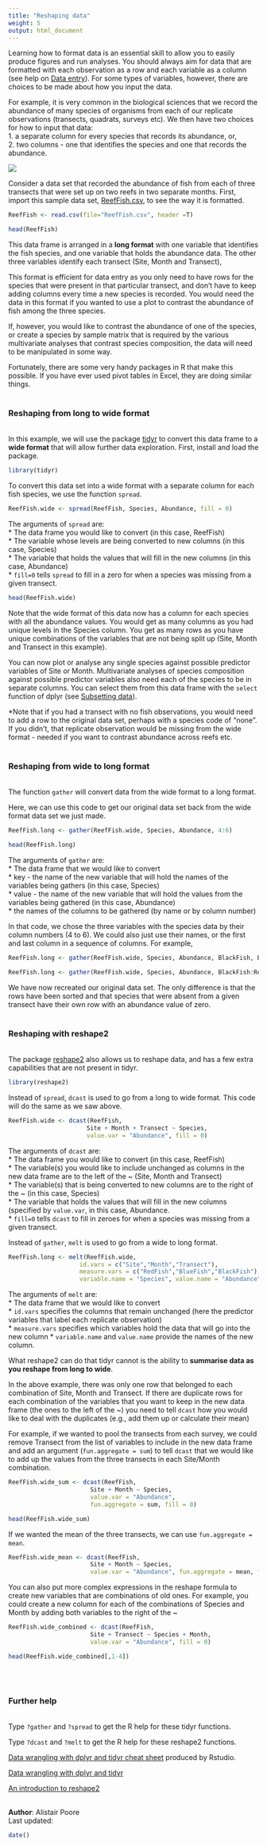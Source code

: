 ```yaml
---
title: "Reshaping data"
weight: 5
output: html_document
---
```


Learning how to format data is an essential skill to allow you to easily produce figures and run analyses. You should always aim for data that are formatted with each observation as a row and each variable as a column (see help on [Data entry](http://environmentalcomputing.net/data-entry/)). For some types of variables, however, there are choices to be made about how you input the data.

For example, it is very common in the biological sciences that we record the abundance of many species of organisms from each of our replicate observations (transects, quadrats, surveys etc). We then have two choices for how to input that data:  
1. a separate column for every species that records its abundance, or,  
2. two columns - one that identifies the species and one that records the abundance.

![](Reshaping_data_image.jpg)

Consider a data set that recorded the abundance of fish from each of three transects that were set up on two reefs in two separate months. First, import this sample data set, [ReefFish.csv](http://environmentalcomputing.net/wp-content/uploads/2016/05/ReefFish.csv), to see the way it is formatted.

```r
ReefFish <- read.csv(file="ReefFish.csv", header =T)
```

```r
head(ReefFish)
```

This data frame is arranged in a **long format** with one variable that identifies the fish species, and one variable that holds the abundance data. The other three variables identify each transect (Site, Month and Transect),

This format is efficient for data entry as you only need to have rows for the species that were present in that particular transect, and don't have to keep adding columns every time a new species is recorded. You would need the data in this format if you wanted to use a plot to contrast the abundance of fish among the three species.

If, however, you would like to contrast the abundance of one of the species, or create a species by sample matrix that is required by the various multivariate analyses that contrast species composition, the data will need to be manipulated in some way.

Fortunately, there are some very handy packages in R that make this possible. If you have ever used pivot tables in Excel, they are doing similar things.
<br><br>

### Reshaping from long to wide format
<br>
In this example, we will use the package [tidyr](https://cran.r-project.org/web/packages/tidyr/index.html) to convert this data frame to a **wide format** that will allow further data exploration. First, install and load the package.

```r
library(tidyr)
```

To convert this data set into a wide format with a separate column for each fish species, we use the function `spread`.

```r
ReefFish.wide <- spread(ReefFish, Species, Abundance, fill = 0)
```

The arguments of `spread` are:  
* The data frame you would like to convert (in this case, ReefFish)  
* The variable whose levels are being converted to new columns (in this case, Species)  
* The variable that holds the values that will fill in the new columns (in this case, Abundance)  
* `fill=0` tells `spread` to fill in a zero for when a species was missing from a given transect.


```r
head(ReefFish.wide)
```

Note that the wide format of this data now has a column for each species with all the abundance values. You would get as many columns as you had unique levels in the Species column. You get as many rows as you have unique combinations of the variables that are not being split up (Site, Month and Transect in this example).

You can now plot or analyse any single species against possible predictor variables of Site or Month. Multivariate analyses of species composition against possible predictor variables also need each of the species to be in separate columns. You can select them from this data frame with the `select` function of dplyr (see [Subsetting data](http://environmentalcomputing.net/subsetting-data/)).

*Note that if you had a transect with no fish observations, you would need to add a row to the original data set, perhaps with a species code of "none". If you didn't, that replicate observation would be missing from the wide format - needed if you want to contrast abundance across reefs etc.
<br><br>

### Reshaping from wide to long format
<br>
The function `gather` will convert data from the wide format to a long format.

Here, we can use this code to get our original data set back from the wide format data set we just made.

```r
ReefFish.long <- gather(ReefFish.wide, Species, Abundance, 4:6)
```

```r
head(ReefFish.long)
```

The arguments of `gather` are:  
* The data frame that we would like to convert  
* key - the name of the new variable that will hold the names of the variables being gathers (in this case, Species)  
* value - the name of the new variable that will hold the values from the variables being gathered (in this case, Abundance)  
* the names of the columns to be gathered (by name or by column number)  

In that code, we chose the three variables with the species data by their column numbers (4 to 6). We could also just use their names, or the first and last column in a sequence of columns. For example,

```r
ReefFish.long <- gather(ReefFish.wide, Species, Abundance, BlackFish, BlueFish, RedFish)

ReefFish.long <- gather(ReefFish.wide, Species, Abundance, BlackFish:RedFish)
```

We have now recreated our original data set. The only difference is that the rows have been sorted and that species that were absent from a given transect have their own row with an abundance value of zero.
<br><br>

### Reshaping with reshape2
<br>
The package [reshape2](https://cran.r-project.org/web/packages/reshape2/) also allows us to reshape data, and has a few extra capabilities that are not present in tidyr. 

```r
library(reshape2)
```

Instead of `spread`, `dcast` is used to go from a long to wide format. This code will do the same as we saw above.

```r
ReefFish.wide <- dcast(ReefFish,
                      Site + Month + Transect ~ Species,
                      value.var = "Abundance", fill = 0)
```

The arguments of `dcast` are:  
* The data frame you would like to convert (in this case, ReefFish)  
* The variable(s) you would like to include unchanged as columns in the new data frame are to the left of the ~ (Site, Month and Transect)  
* The variable(s) that is being converted to new columns are to the right of the ~ (in this case, Species)  
* The variable that holds the values that will fill in the new columns (specified by `value.var`, in this case, Abundance.  
* `fill=0` tells `dcast` to fill in zeroes for when a species was missing from a given transect.


Instead of `gather`, `melt` is used to go from a wide to long format.

```r
ReefFish.long <- melt(ReefFish.wide,
                    id.vars = c("Site","Month","Transect"),
                    measure.vars = c("RedFish","BlueFish","BlackFish"),
                    variable.name = "Species", value.name = "Abundance")
```

The arguments of `melt` are:  
* The data frame that we would like to convert  
* `id.vars` specifies the columns that remain unchanged (here the predictor variables that label each replicate observation)  
* `measure.vars` specifies which variables hold the data that will go into the new column 
* `variable.name` and `value.name` provide the names of the new column.  


What reshape2 can do that tidyr cannot is the ability to **summarise data as you reshape from long to wide**.

In the above example, there was only one row that belonged to each combination of Site, Month and Transect. If there are duplicate rows for each combination of the variables that you want to keep in the new data frame (the ones to the left of the ~) you need to tell `dcast` how you would like to deal with the duplicates (e.g., add them up or calculate their mean)

For example, if we wanted to pool the transects from each survey, we could remove Transect from the list of variables to include in the new data frame and add an argument (`fun.aggregate = sum`) to tell `dcast` that we would like to add up the values from the three transects in each Site/Month combination. 

```r
ReefFish.wide_sum <- dcast(ReefFish,
                       Site + Month ~ Species,
                       value.var = "Abundance",
                       fun.aggregate = sum, fill = 0)
```

```r
head(ReefFish.wide_sum)
```

If we wanted the mean of the three transects, we can use `fun.aggregate = mean`.

```r
ReefFish.wide_mean <- dcast(ReefFish,
                       Site + Month ~ Species,
                       value.var = "Abundance", fun.aggregate = mean, fill = 0)
```

You can also put more complex expressions in the reshape formula to create new variables that are combinations of old ones. For example, you could create a new column for each of the combinations of Species and Month by adding both variables to the right of the ~

```r
ReefFish.wide_combined <- dcast(ReefFish,
                       Site + Transect ~ Species + Month,
                       value.var = "Abundance", fill = 0)
```

```r
head(ReefFish.wide_combined[,1-4])
```
<br><br>

### Further help
<br>
Type `?gather` and `?spread` to get the R help for these tidyr functions.

Type `?dcast` and `?melt` to get the R help for these reshape2 functions.

[Data wrangling with dplyr and tidyr cheat sheet](https://www.rstudio.com/wp-content/uploads/2015/02/data-wrangling-cheatsheet.pdf) produced by Rstudio.

[Data wrangling with dplyr and tidyr](https://rpubs.com/bradleyboehmke/data_wrangling)

[An introduction to reshape2](http://seananderson.ca/2013/10/19/reshape.html)
<br><br>

**Author**: Alistair Poore
<br>
Last updated:
```r
date()
```